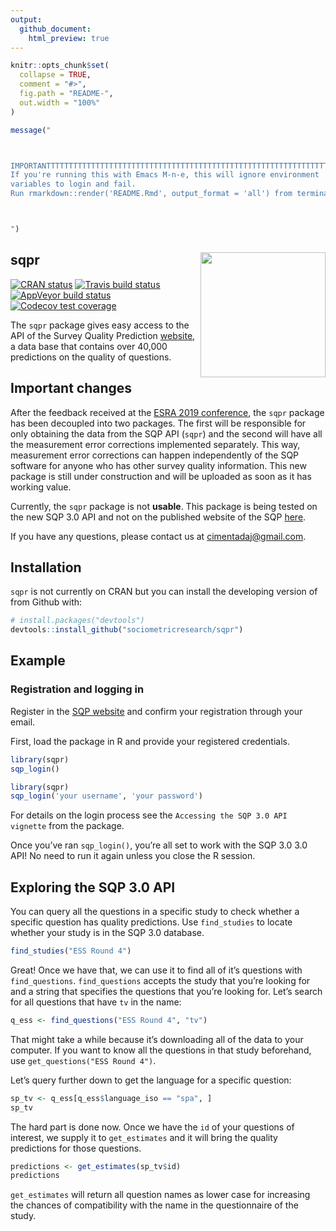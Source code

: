 ```yaml
---
output:
  github_document:
    html_preview: true
---
```


```r
knitr::opts_chunk$set(
  collapse = TRUE,
  comment = "#>",
  fig.path = "README-",
  out.width = "100%"
)

```

```r
message("



IMPORTANTTTTTTTTTTTTTTTTTTTTTTTTTTTTTTTTTTTTTTTTTTTTTTTTTTTTTTTTTTTTTTT:
If you're running this with Emacs M-n-e, this will ignore environment
variables to login and fail.
Run rmarkdown::render('README.Rmd', output_format = 'all') from terminal



")
```
 
## sqpr <img src="man/figures/sqpr_logo.png" align="right" width="200" height="200" />

[![CRAN status](https://www.r-pkg.org/badges/version/sqpr)](https://cran.r-project.org/package=sqpr)
[![Travis build status](https://travis-ci.org/sociometricresearch/sqpr.svg?branch=master)](https://travis-ci.org/sociometricresearch/sqpr)
[![AppVeyor build status](https://ci.appveyor.com/api/projects/status/github/sociometricresearch/sqpr?branch=master&svg=true)](https://ci.appveyor.com/project/cimentadaj/sqpr)
[![Codecov test coverage](https://codecov.io/gh/sociometricresearch/sqpr/branch/master/graph/badge.svg)](https://codecov.io/gh/sociometricresearch/sqpr?branch=master)


The `sqpr` package gives easy access to the API of the Survey Quality Prediction [website](http://sqp.upf.edu/), a data base that contains over 40,000 predictions on the quality of questions.

## Important changes

After the feedback received at the [ESRA 2019 conference](https://www.europeansurveyresearch.org/conferences/overview), the `sqpr` package has been decoupled into two packages. The first will be responsible for only obtaining the data from the SQP API (`sqpr`) and the second will have all the measurement error corrections implemented separately. This way, measurement error corrections can happen independently of the SQP software for anyone who has other survey quality information. This new package is still under construction and will be uploaded as soon as it has working value. 

Currently, the `sqpr` package is not **usable**. This package is being tested on the new SQP 3.0 API and not on the published website of the SQP [here](http://sqp.upf.edu/).

If you have any questions, please contact us at <cimentadaj@gmail.com>.

## Installation

`sqpr` is not currently on CRAN but you can install the developing version of from Github with:

```r
# install.packages("devtools")
devtools::install_github("sociometricresearch/sqpr")
```

## Example


### Registration and logging in

Register in the [SQP website](http://sqp.upf.edu/accounts/register/) and confirm your registration through your email.

First, load the package in R and provide your registered credentials.

```r
library(sqpr)
sqp_login()
```

```r
library(sqpr)
sqp_login('your username', 'your password')
```

For details on the login process see the `Accessing the SQP 3.0 API vignette` from the package.

Once you've ran `sqp_login()`, you're all set to work with the SQP 3.0 3.0 API! No need to run it again unless you close the R session.

## Exploring the SQP 3.0 API

You can query all the questions in a specific study to check whether a specific question has quality predictions. Use `find_studies` to locate whether your study is in the SQP 3.0 database.

```r
find_studies("ESS Round 4")
```

Great! Once we have that, we can use it to find all of it's questions with `find_questions`. `find_questions` accepts the study that you're looking for and a string that specifies the questions that you're looking for. Let's search for all questions that have `tv` in the name:

```r
q_ess <- find_questions("ESS Round 4", "tv")
```

That might take a while because it's downloading all of the data to your computer. If you want to know all the questions in that study beforehand, use `get_questions("ESS Round 4")`.

Let's query further down to get the language for a specific question:

```r
sp_tv <- q_ess[q_ess$language_iso == "spa", ]
sp_tv
```

The hard part is done now. Once we have the `id` of your questions of interest, we supply it to `get_estimates` and it will bring the quality predictions for those questions.

```r
predictions <- get_estimates(sp_tv$id)
predictions
```

`get_estimates` will return all question names as lower case for increasing the chances of compatibility with the name in the questionnaire of the study.
